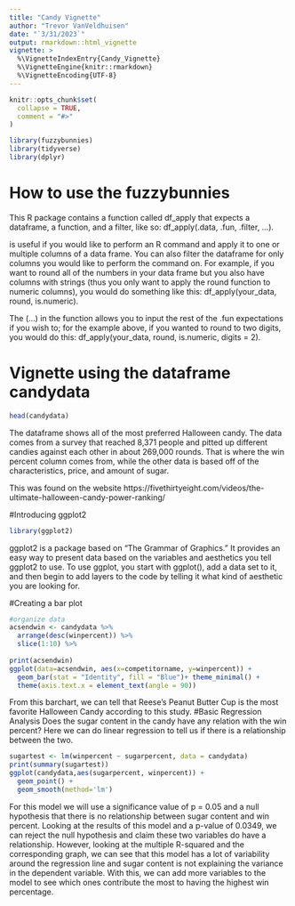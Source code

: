 ```yaml
---
title: "Candy Vignette"
author: "Trevor VanVeldhuisen"
date: "`3/31/2023`"
output: rmarkdown::html_vignette
vignette: >
  %\VignetteIndexEntry{Candy_Vignette}
  %\VignetteEngine{knitr::rmarkdown}
  %\VignetteEncoding{UTF-8}
---
```


```r
knitr::opts_chunk$set(
  collapse = TRUE,
  comment = "#>"
)
```

```r
library(fuzzybunnies)
library(tidyverse)
library(dplyr)
```

# How to use the fuzzybunnies

This R package contains a function called df_apply that expects a dataframe, a function, and a filter, like so: df_apply(.data, .fun, .filter, ...).

<fuzzybunnies> is useful if you would like to perform an R command and apply it to one or multiple columns of a data frame. You can also filter the dataframe for only columns you would like to perform the command on. For example, if you want to round all of the numbers in your data frame but you also have columns with strings (thus you only want to apply the round function to numeric columns), you would do something like this: df_apply(your_data, round, is.numeric).

The (...) in the function allows you to input the rest of the .fun expectations if you wish to; for the example above, if you wanted to round to two digits, you would do this: df_apply(your_data, round, is.numeric, digits = 2).

# Vignette using the dataframe candydata
```r
head(candydata)
```
The dataframe shows all of the most preferred Halloween candy. The data comes from a survey that reached 8,371 people and pitted up different candies against each other in about 269,000 rounds. That is where the win percent column comes from, while the other data is based off of the characteristics, price, and amount of sugar. 

This was found on the website https://fivethirtyeight.com/videos/the-ultimate-halloween-candy-power-ranking/

#Introducing ggplot2
```r
library(ggplot2)
```


ggplot2 is a package based on "The Grammar of Graphics." It provides an easy way to present data based on the variables and aesthetics you tell ggplot2 to use.
To use ggplot, you start with ggplot(), add a data set to it, and then begin to add layers to the code by telling it what kind of aesthetic you are looking for. 

#Creating a bar plot
```r
#organize data
acsendwin <- candydata %>%
  arrange(desc(winpercent)) %>%
  slice(1:10) %>%
  
print(acsendwin)
ggplot(data=acsendwin, aes(x=competitorname, y=winpercent)) +
  geom_bar(stat = "Identity", fill = "Blue")+ theme_minimal() +
  theme(axis.text.x = element_text(angle = 90))
```
From this barchart, we can tell that Reese's Peanut Butter Cup is the most favorite Halloween Candy according to this study. 
#Basic Regression Analysis
Does the sugar content in the candy have any relation with the win percent? Here we can do linear regression to tell us if there is a relationship between the two.
```r
sugartest <- lm(winpercent ~ sugarpercent, data = candydata)
print(summary(sugartest))
ggplot(candydata,aes(sugarpercent, winpercent)) +
  geom_point() +
  geom_smooth(method='lm')
```
For this model we will use a significance value of p = 0.05 and a null hypothesis that there is no relationship between sugar content and win percent. Looking at the results of this model and a p-value of 0.0349, we can reject the null hypothesis and claim these two variables do have a relationship. However, looking at the multiple R-squared and the corresponding graph, we can see that this model has a lot of variability around the regression line and sugar content is not explaining the variance in the dependent variable. With this, we can add more variables to the model to see which ones contribute the most to having the highest win percentage.




